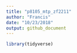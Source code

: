 ```yaml
---
title: "p8105_mtp_zf2211"
author: "Francis"
date: "10/23/2018"
output: github_document
---
```


```r
library(tidyverse)
```

